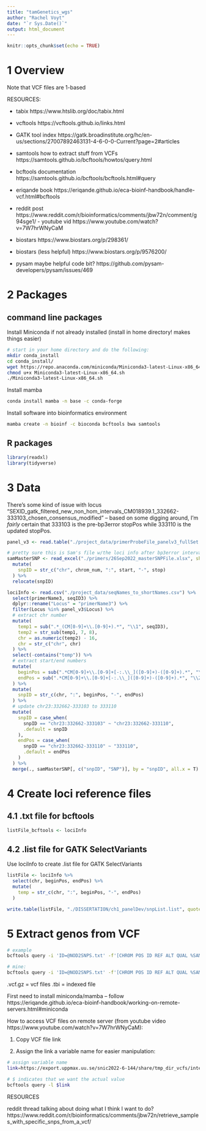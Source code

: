 ```yaml
---
title: "tamGenetics_wgs"
author: "Rachel Voyt"
date: "`r Sys.Date()`"
output: html_document
---
```


```r
knitr::opts_chunk$set(echo = TRUE)
```

# 1 Overview

Note that VCF files are 1-based

RESOURCES:

-   tabix https://www.htslib.org/doc/tabix.html
-   vcftools https://vcftools.github.io/links.html
-   GATK tool index https://gatk.broadinstitute.org/hc/en-us/sections/27007892463131-4-6-0-0-Current?page=2#articles
-   samtools how to extract stuff from VCFs https://samtools.github.io/bcftools/howtos/query.html
-   bcftools documentation https://samtools.github.io/bcftools/bcftools.html#query 

-   eriqande book https://eriqande.github.io/eca-bioinf-handbook/handle-vcf.html#bcftools 
-   reddit post https://www.reddit.com/r/bioinformatics/comments/jbw72n/comment/g94sge1/ -   youtube vid https://www.youtube.com/watch?v=7W7hrWNyCaM 
-   biostars https://www.biostars.org/p/298361/ 
-   biostars (less helpful) https://www.biostars.org/p/9576200/ 
-   pysam maybe helpful code bit? https://github.com/pysam-developers/pysam/issues/469




# 2 Packages

## command line packages

Install Miniconda if not already installed (install in home directory! makes things easier)

```bash
# start in your home directory and do the following:
mkdir conda_install
cd conda_install/
wget https://repo.anaconda.com/miniconda/Miniconda3-latest-Linux-x86_64.sh
chmod u+x Miniconda3-latest-Linux-x86_64.sh 
./Miniconda3-latest-Linux-x86_64.sh 
```

Install mamba

```bash
conda install mamba -n base -c conda-forge
```

Install software into bioinformatics environment

```bash
mamba create -n bioinf -c bioconda bcftools bwa samtools
```

## R packages

```r
library(readxl)
library(tidyverse)
```

# 3 Data

There's some kind of issue with locus "SEXID_gatk_filtered_new_non_hom_intervals_CM018939.1_332662-333103_chosen_consensus_modified" -- based on some digging around, I'm *fairly* certain that 333103 is the pre-bp3error stopPos while 333110 is the updated stopPos. 

```r
panel_v3 <- read.table("./project_data/primerProbeFile_panelv3_fullSet.txt", header = T)

# pretty sure this is Sam's file w/the loci info after bp3error interval updates
samMasterSNP <- read_excel("./primers/26Sep2022_masterSNPFile.xlsx", sheet = 4) %>%
  mutate(
    snpID = str_c("chr", chrom_num, ":", start, "-", stop)
  ) %>%
  relocate(snpID)

lociInfo <- read.csv("./project_data/seqNames_to_shortNames.csv") %>%
  select(primerName3, seqID3) %>%
  dplyr::rename("Locus" = "primerName3") %>%
  filter(Locus %in% panel_v3$Locus) %>%
  # extract chr number
  mutate(
    temp1 = sub(".*_(CM[0-9]+\\.[0-9]+).*", "\\1", seqID3),
    temp2 = str_sub(temp1, 7, 8),
    chr = as.numeric(temp2) - 16,
    chr = str_c("chr", chr)
  ) %>%
  select(-contains("temp")) %>%
  # extract start/end numbers
  mutate(
    beginPos = sub(".*CM[0-9]+\\.[0-9]+[-:.\\_]([0-9]+)-([0-9]+).*", "\\1", seqID3),
    endPos = sub(".*CM[0-9]+\\.[0-9]+[-:.\\_]([0-9]+)-([0-9]+).*", "\\2", seqID3)
  ) %>%
  mutate(
    snpID = str_c(chr, ":", beginPos, "-", endPos)
  ) %>%
  # update chr23:332662-333103 to 333110
  mutate(
    snpID = case_when(
      snpID == "chr23:332662-333103" ~ "chr23:332662-333110",
      .default = snpID
    ),
    endPos = case_when(
      snpID == "chr23:332662-333110" ~ "333110",
      .default = endPos
    )
  ) %>%
  merge(., samMasterSNP[, c("snpID", "SNP")], by = "snpID", all.x = T)
```

# 4 Create loci reference files

## 4.1 .txt file for bcftools

```r
listFile_bcftools <- lociInfo
```


## 4.2 .list file for GATK SelectVariants

Use lociInfo to create .list file for GATK SelectVariants 

```r
listFile <- lociInfo %>%
  select(chr, beginPos, endPos) %>%
  mutate(
    temp = str_c(chr, ":", beginPos, "-", endPos)
  )

write.table(listFile, "./DISSERTATION/ch1_panelDev/snpList.list", quote = FALSE, row.names = FALSE, col.names = FALSE)
```

# 5 Extract genos from VCF

```bash
# example
bcftools query -i 'ID=@NOD2SNPS.txt' -f'[CHROM POS ID REF ALT QUAL %SAMPLE\n][%CHROM %POS %ID %REF %ALT %QUAL %GT\n]' "../Raw Files/annotated.genotypes.vcf" | sed 's|0/1|HET|g' | sed 's|0/0|REF|g' | sed 's|1/1|HOM|g' | sed 's|R/.|HET|g' > next.txt

# mine:
bcftools query -i 'ID=@NOD2SNPS.txt' -f'[CHROM POS ID REF ALT QUAL %SAMPLE\n][%CHROM %POS %ID %REF %ALT %QUAL %GT\n]' "../Raw Files/annotated.genotypes.vcf" | sed 's|0/1|HET|g' | sed 's|0/0|REF|g' | sed 's|1/1|HOM|g' | sed 's|R/.|HET|g' > next.txt
```




.vcf.gz = vcf files
.tbi = indexed file

First need to install miniconda/mamba -- follow https://eriqande.github.io/eca-bioinf-handbook/working-on-remote-servers.html#miniconda



How to access VCF files on remote server (from youtube video https://www.youtube.com/watch?v=7W7hrWNyCaM):

1. Copy VCF file link

2. Assign the link a variable name for easier manipulation:

```bash
# assign variable name
link=https://export.uppmax.uu.se/snic2022-6-144/share/tmp_dir_vcfs/interval_1.vcf.gz

# $ indicates that we want the actual value
bcftools query -l $link
```



RESOURCES

reddit thread talking about doing what I think I want to do? https://www.reddit.com/r/bioinformatics/comments/jbw72n/retrieve_samples_with_specific_snps_from_a_vcf/ 